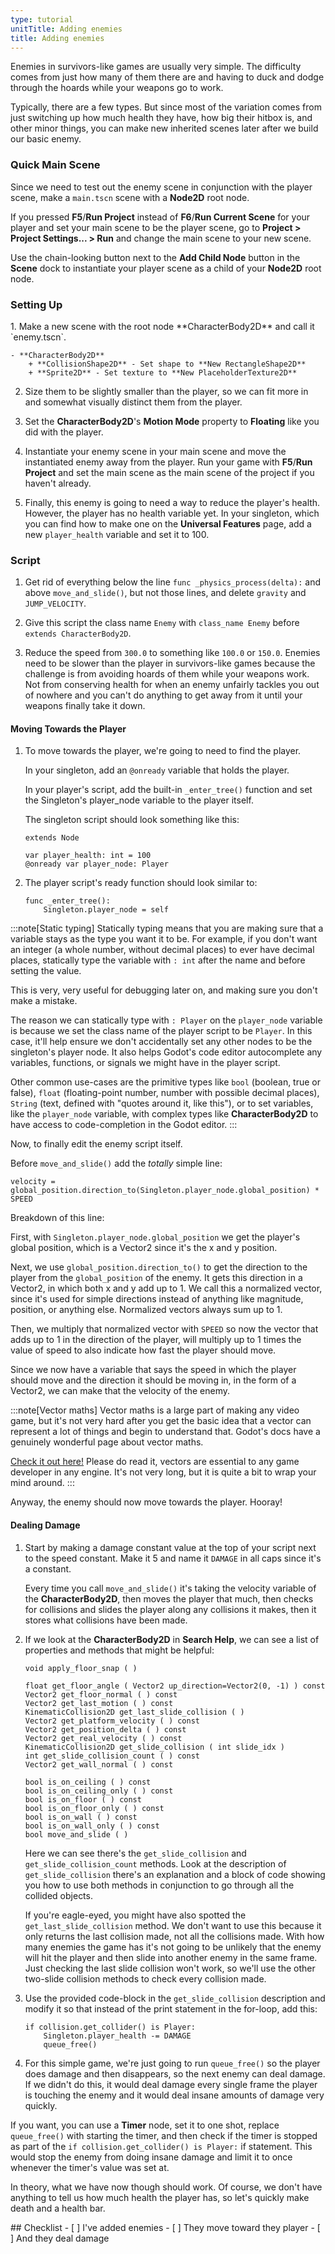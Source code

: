 ```yaml
---
type: tutorial
unitTitle: Adding enemies
title: Adding enemies
---
```





Enemies in survivors-like games are usually very simple. The difficulty comes from just how many of them there are and having to duck and dodge through the hoards while your weapons go to work.

Typically, there are a few types. But since most of the variation comes from just switching up how much health they have, how big their hitbox is, and other minor things, you can make new inherited scenes later after we build our basic enemy.

### Quick Main Scene

Since we need to test out the enemy scene in conjunction with the player scene, make a `main.tscn` scene with a **Node2D** root node.

If you pressed **F5**/**Run Project** instead of **F6**/**Run Current Scene** for your player and set your main scene to be the player scene, go to **Project > Project Settings... > Run** and change the main scene to your new scene.

Use the chain-looking button next to the **Add Child Node** button in the **Scene** dock to instantiate your player scene as a child of your **Node2D** root node.

### Setting Up

<Steps>
1. Make a new scene with the root node **CharacterBody2D** and call it `enemy.tscn`.

    - **CharacterBody2D**
        + **CollisionShape2D** - Set shape to **New RectangleShape2D**
        + **Sprite2D** - Set texture to **New PlaceholderTexture2D**

2. Size them to be slightly smaller than the player, so we can fit more in and somewhat visually distinct them from the player.

3. Set the **CharacterBody2D**'s **Motion Mode** property to **Floating** like you did with the player.

4. Instantiate your enemy scene in your main scene and move the instantiated enemy away from the player. Run your game with **F5**/**Run Project** and set the main scene as the main scene of the project if you haven't already.

5. Finally, this enemy is going to need a way to reduce the player's health. However, the player has no health variable yet. In your singleton, which you can find how to make one on the **Universal Features** page, add a new `player_health` variable and set it to 100.
</Steps>

### Script
<Steps>

1. Get rid of everything below the line `func _physics_process(delta):` and above `move_and_slide()`, but not those lines, and delete `gravity` and `JUMP_VELOCITY`.

2. Give this script the class name `Enemy` with `class_name Enemy` before `extends CharacterBody2D`.

3. Reduce the speed from `300.0` to something like `100.0` or `150.0`. Enemies need to be slower than the player in survivors-like games because the challenge is from avoiding hoards of them while your weapons work. Not from conserving health for when an enemy unfairly tackles you out of nowhere and you can't do anything to get away from it until your weapons finally take it down.
</Steps>

#### Moving Towards the Player
<Steps>

1. To move towards the player, we're going to need to find the player.

    In your singleton, add an `@onready` variable that holds the player.

    In your player's script, add the built-in `_enter_tree()` function and set the Singleton's player_node variable to the player itself.

    The singleton script should look something like this:

    ```gdscript
    extends Node

    var player_health: int = 100
    @onready var player_node: Player
    ```

2. The player script's ready function should look similar to:

    ```gdscript
    func _enter_tree():
        Singleton.player_node = self
    ```
</Steps>

:::note[Static typing]
Statically typing means that you are making sure that a variable stays as the type you want it to be. For example, if you don't want an integer (a whole number, without decimal places) to ever have decimal places, statically type the variable with `: int` after the name and before setting the value.

This is very, very useful for debugging later on, and making sure you don't make a mistake.

The reason we can statically type with `: Player` on the `player_node` variable is because we set the class name of the player script to be `Player`. In this case, it'll help ensure we don't accidentally set any other nodes to be the singleton's player node. It also helps Godot's code editor autocomplete any variables, functions, or signals we might have in the player script.

Other common use-cases are the primitive types like `bool` (boolean, true or false), `float` (floating-point number, number with possible decimal places), `String` (text, defined with "quotes around it, like this"), or to set variables, like the `player_node` variable, with complex types like **CharacterBody2D** to have access to code-completion in the Godot editor.
:::


Now, to finally edit the enemy script itself.

Before `move_and_slide()` add the *totally* simple line:

```gdscript
velocity = global_position.direction_to(Singleton.player_node.global_position) * SPEED
```

Breakdown of this line:

First, with `Singleton.player_node.global_position` we get the player's global position, which is a Vector2 since it's the x and y position.

Next, we use `global_position.direction_to()` to get the direction to the player from the `global_position` of the enemy. It gets this direction in a Vector2, in which both x and y add up to 1. We call this a normalized vector, since it's used for simple directions instead of anything like magnitude, position, or anything else. Normalized vectors always sum up to 1.

Then, we multiply that normalized vector with `SPEED` so now the vector that adds up to 1 in the direction of the player, will multiply up to 1 times the value of speed to also indicate how fast the player should move.

Since we now have a variable that says the speed in which the player should move and the direction it should be moving in, in the form of a Vector2, we can make that the velocity of the enemy.

:::note[Vector maths]
Vector maths is a large part of making any video game, but it's not very hard after you get the basic idea that a vector can represent a lot of things and begin to understand that. Godot's docs have a genuinely wonderful page about vector maths.

[Check it out here!](https://docs.godotengine.org/en/stable/tutorials/math/vector_math.html) Please do read it, vectors are essential to any game developer in any engine. It's not very long, but it is quite a bit to wrap your mind around.
:::

Anyway, the enemy should now move towards the player. Hooray!

#### Dealing Damage
<Steps>

1. Start by making a damage constant value at the top of your script next to the speed constant. Make it 5 and name it `DAMAGE` in all caps since it's a constant.

    Every time you call `move_and_slide()` it's taking the velocity variable of the **CharacterBody2D**, then moves the player that much, then checks for collisions and slides the player along any collisions it makes, then it stores what collisions have been made.

2. If we look at the **CharacterBody2D** in **Search Help**, we can see a list of properties and methods that might be helpful:

    ```gdscript
    void apply_floor_snap ( )

    float get_floor_angle ( Vector2 up_direction=Vector2(0, -1) ) const
    Vector2 get_floor_normal ( ) const
    Vector2 get_last_motion ( ) const
    KinematicCollision2D get_last_slide_collision ( )
    Vector2 get_platform_velocity ( ) const
    Vector2 get_position_delta ( ) const
    Vector2 get_real_velocity ( ) const
    KinematicCollision2D get_slide_collision ( int slide_idx )
    int get_slide_collision_count ( ) const
    Vector2 get_wall_normal ( ) const

    bool is_on_ceiling ( ) const
    bool is_on_ceiling_only ( ) const
    bool is_on_floor ( ) const
    bool is_on_floor_only ( ) const
    bool is_on_wall ( ) const
    bool is_on_wall_only ( ) const
    bool move_and_slide ( )
    ```

    Here we can see there's the `get_slide_collision` and `get_slide_collision_count` methods. Look at the description of `get_slide_collision` there's an explanation and a block of code showing you how to use both methods in conjunction to go through all the collided objects.

    If you're eagle-eyed, you might have also spotted the `get_last_slide_collision` method. We don't want to use this because it only returns the last collision made, not all the collisions made. With how many enemies the game has it's not going to be unlikely that the enemy will hit the player and then slide into another enemy in the same frame. Just checking the last slide collision won't work, so we'll use the other two-slide collision methods to check every collision made.

2. Use the provided code-block in the `get_slide_collision` description and modify it so that instead of the print statement in the for-loop, add this:

    ```gdscript
    if collision.get_collider() is Player:
        Singleton.player_health -= DAMAGE
        queue_free()
    ```

3. For this simple game, we're just going to run `queue_free()` so the player does damage and then disappears, so the next enemy can deal damage. If we didn't do this, it would deal damage every single frame the player is touching the enemy and it would deal insane amounts of damage very quickly.

</Steps>

If you want, you can use a **Timer** node, set it to one shot, replace `queue_free()` with starting the timer, and then check if the timer is stopped as part of the `if collision.get_collider() is Player:` if statement. This would stop the enemy from doing insane damage and limit it to once whenever the timer's value was set at.

In theory, what we have now though should work. Of course, we don't have anything to tell us how much health the player has, so let's quickly make death and a health bar.


<Box>
## Checklist
<Checklist>
- [ ] I've added enemies
- [ ] They move toward they player
- [ ] And they deal damage
</Checklist>
</Box>